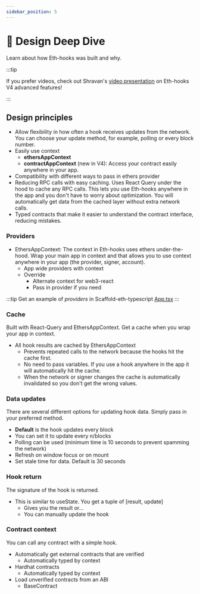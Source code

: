 ```yaml
---
sidebar_position: 5
---
```


# 🤿 Design Deep Dive

Learn about how Eth-hooks was built and why.

:::tip

If you prefer videos, check out Shravan's [video presentation](https://www.youtube.com/watch?v=STxAdE8wQwY) on Eth-hooks V4 advanced features!

:::

## Design principles

- Allow flexibility in how often a hook receives updates from the network. You can choose your update method, for example, polling or every block number.
- Easily use context
  - **ethersAppContext**
  - **contractAppContext** (new in V4): Access your contract easily anywhere in your app.
- Compatibility with different ways to pass in ethers provider
- Reducing RPC calls with easy caching. Uses React Query under the hood to cache any RPC calls. This lets you use Eth-hooks anywhere in the app and you don't have to worry about optimization. You will automatically get data from the cached layer without extra network calls.
- Typed contracts that make it easier to understand the contract interface, reducing mistakes.

### Providers

- EthersAppContext: The context in Eth-hooks uses ethers under-the-hood. Wrap your main app in context and that allows you to use context anywhere in your app (the provider, signer, account).
  - App wide providers with context
  - Override
    - Alternate context for web3-react
    - Pass in provider if you need

:::tip
Get an example of _providers_ in Scaffold-eth-typescript [App.tsx](https://github.com/scaffold-eth/scaffold-eth-typescript/blob/next/packages/vite-app-ts/src/App.tsx)
:::

### Cache

Built with React-Query and EthersAppContext. Get a cache when you wrap your app in context.

- All hook results are cached by EthersAppContext
  - Prevents repeated calls to the network because the hooks hit the cache first.
  - No need to pass variables. If you use a hook anywhere in the app it will automatically hit the cache.
  - When the network or signer changes the cache is automatically invalidated so you don't get the wrong values.

### Data updates

There are several different options for updating hook data. Simply pass in your preferred method.

- **Default** is the hook updates every block
- You can set it to update every n/blocks
- Polling can be used (minimum time is 10 seconds to prevent spamming the network)
- Refresh on window focus or on mount
- Set stale time for data. Default is 30 seconds

### Hook return

The signature of the hook is returned.

- This is similar to useState. You get a tuple of [result, update]
  - Gives you the result or...
  - You can manually update the hook

### Contract context

You can call any contract with a simple hook.

- Automatically get external contracts that are verified
  - Automatically typed by context
- Hardhat contracts
  - Automatically typed by context
- Load unverified contracts from an ABI
  - BaseContract

